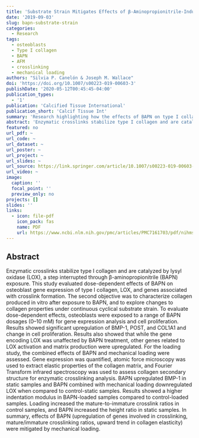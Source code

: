 ```yaml
---
title: 'Substrate Strain Mitigates Effects of β-Aminopropionitrile-Induced Reduction in Enzymatic Crosslinking'
date: '2019-09-03'
slug: bapn-substrate-strain
categories:
  - Research
tags:
  - osteoblasts
  - Type I collagen
  - BAPN
  - AFM
  - crosslinking
  - mechanical loading
authors: "Silvia P. Canelón & Joseph M. Wallace"
doi: 'https://doi.org/10.1007/s00223-019-00603-3'
publishDate: '2020-05-12T00:45:45-04:00'
publication_types:
  - '1'
publication: 'Calcified Tissue International'
publication_short: 'Calcif Tissue Int'
summary: 'Research highlighting how the effects of BAPN on type I collagen, produced by osteoblasts, were mitigated by mechanical loading.'
abstract: 'Enzymatic crosslinks stabilize type I collagen and are catalyzed by lysyl oxidase (LOX), a step interrupted through β-aminopropionitrile (BAPN) exposure. This study evaluated dose-dependent effects of BAPN on osteoblast gene expression of type I collagen, LOX, and genes associated with crosslink formation. The second objective was to characterize collagen produced in vitro after exposure to BAPN, and to explore changes to collagen properties under continuous cyclical substrate strain. To evaluate dose-dependent effects, osteoblasts were exposed to a range of BAPN dosages (0–10 mM) for gene expression analysis and cell proliferation. Results showed significant upregulation of BMP-1, POST, and COL1A1 and change in cell proliferation. Results also showed that while the gene encoding LOX was unaffected by BAPN treatment, other genes related to LOX activation and matrix production were upregulated. For the loading study, the combined effects of BAPN and mechanical loading were assessed. Gene expression was quantified, atomic force microscopy was used to extract elastic properties of the collagen matrix, and Fourier Transform infrared spectroscopy was used to assess collagen secondary structure for enzymatic crosslinking analysis. BAPN upregulated BMP-1 in static samples and BAPN combined with mechanical loading downregulated LOX when compared to control-static samples. Results showed a higher indentation modulus in BAPN-loaded samples compared to control-loaded samples. Loading increased the mature-to-immature crosslink ratios in control samples, and BAPN increased the height ratio in static samples. In summary, effects of BAPN (upregulation of genes involved in crosslinking, mature/immature crosslinking ratios, upward trend in collagen elasticity) were mitigated by mechanical loading.'
featured: no
url_pdf: ~
url_code: ~
url_dataset: ~
url_poster: ~
url_project: ~
url_slides: ~
url_source: https://link.springer.com/article/10.1007/s00223-019-00603-3
url_video: ~
image:
  caption: ''
  focal_point: ''
  preview_only: no
projects: []
slides: ''
links:
  - icon: file-pdf
    icon_pack: fas
    name: PDF
    url: https://www.ncbi.nlm.nih.gov/pmc/articles/PMC7161703/pdf/nihms-1579224.pdf
---
```


## Abstract

Enzymatic crosslinks stabilize type I collagen and are catalyzed by lysyl oxidase (LOX), a step interrupted through β-aminopropionitrile (BAPN) exposure. This study evaluated dose-dependent effects of BAPN on osteoblast gene expression of type I collagen, LOX, and genes associated with crosslink formation. The second objective was to characterize collagen produced in vitro after exposure to BAPN, and to explore changes to collagen properties under continuous cyclical substrate strain. To evaluate dose-dependent effects, osteoblasts were exposed to a range of BAPN dosages (0–10 mM) for gene expression analysis and cell proliferation. Results showed significant upregulation of BMP-1, POST, and COL1A1 and change in cell proliferation. Results also showed that while the gene encoding LOX was unaffected by BAPN treatment, other genes related to LOX activation and matrix production were upregulated. For the loading study, the combined effects of BAPN and mechanical loading were assessed. Gene expression was quantified, atomic force microscopy was used to extract elastic properties of the collagen matrix, and Fourier Transform infrared spectroscopy was used to assess collagen secondary structure for enzymatic crosslinking analysis. BAPN upregulated BMP-1 in static samples and BAPN combined with mechanical loading downregulated LOX when compared to control-static samples. Results showed a higher indentation modulus in BAPN-loaded samples compared to control-loaded samples. Loading increased the mature-to-immature crosslink ratios in control samples, and BAPN increased the height ratio in static samples. In summary, effects of BAPN (upregulation of genes involved in crosslinking, mature/immature crosslinking ratios, upward trend in collagen elasticity) were mitigated by mechanical loading.
